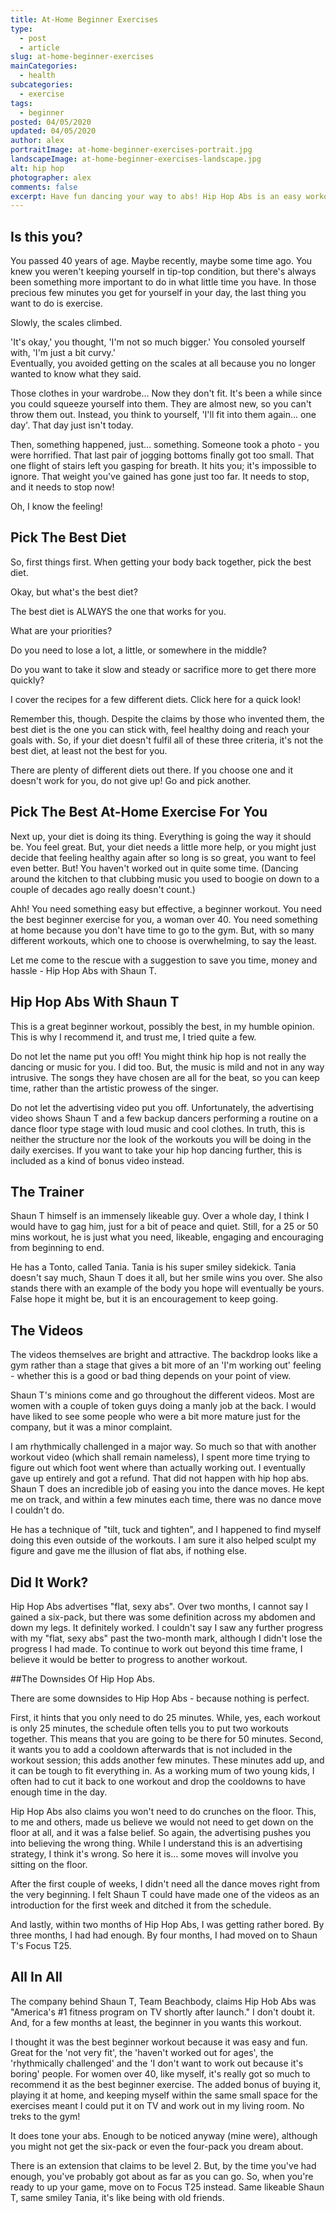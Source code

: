 ```yaml
---
title: At-Home Beginner Exercises
type:
  - post
  - article
slug: at-home-beginner-exercises
mainCategories: 
  - health
subcategories: 
  - exercise
tags:
  - beginner
posted: 04/05/2020
updated: 04/05/2020
author: alex
portraitImage: at-home-beginner-exercises-portrait.jpg
landscapeImage: at-home-beginner-exercises-landscape.jpg
alt: hip hop
photographer: alex
comments: false
excerpt: Have fun dancing your way to abs! Hip Hop Abs is an easy workout for a beginner and Shaun T is a charismatic trainer.
---
```


<HealthBody>

## Is this you?

You passed 40 years of age. Maybe recently, maybe some time ago. You knew you weren't keeping yourself in tip-top condition, but there's always been something more important to do in what little time you have. In those precious few minutes you get for yourself in your day, the last thing you want to do is exercise.
 
Slowly, the scales climbed. 

'It's okay,' you thought, 'I'm not so much bigger.' 
You consoled yourself with, 'I'm just a bit curvy.'  
Eventually, you avoided getting on the scales at all because you no longer wanted to know what they said.  

Those clothes in your wardrobe… Now they don't fit. It's been a while since you could squeeze yourself into them. They are almost new, so you can't throw them out. Instead, you think to yourself, 'I'll fit into them again... one day'. That day just isn't today. 

Then, something happened, just… something. Someone took a photo - you were horrified. That last pair of jogging bottoms finally got too small. That one flight of stairs left you gasping for breath. It hits you; it's impossible to ignore. That weight you've gained has gone just too far. It needs to stop, and it needs to stop now!

Oh, I know the feeling!

## Pick The Best Diet

So, first things first. When getting your body back together, pick the best diet. 
 
Okay, but what's the best diet?

The best diet is ALWAYS the one that works for you. 
 
What are your priorities?  

Do you need to lose a lot, a little, or somewhere in the middle?

Do you want to take it slow and steady or sacrifice more to get there more quickly?

I cover the recipes for a few different diets. Click here for a quick look! 

Remember this, though. Despite the claims by those who invented them, the best diet is the one you can stick with, feel healthy doing and reach your goals with. So, if your diet doesn't fulfil all of these three criteria, it's not the best diet, at least not the best for you.

There are plenty of different diets out there. If you choose one and it doesn't work for you, do not give up! Go and pick another. 

## Pick The Best At-Home Exercise For You

Next up, your diet is doing its thing. Everything is going the way it should be. You feel great. But, your diet needs a little more help, or you might just decide that feeling healthy again after so long is so great, you want to feel even better. But! You haven't worked out in quite some time. (Dancing around the kitchen to that clubbing music you used to boogie on down to a couple of decades ago really doesn't count.) 

Ahh! You need something easy but effective, a beginner workout. You need the best beginner exercise for you, a woman over 40. You need something at home because you don't have time to go to the gym. But, with so many different workouts, which one to choose is overwhelming, to say the least.

Let me come to the rescue with a suggestion to save you time, money and hassle - Hip Hop Abs with Shaun T.

## Hip Hop Abs With Shaun T

This is a great beginner workout, possibly the best, in my humble opinion. This is why I recommend it, and trust me, I tried quite a few.

Do not let the name put you off! You might think hip hop is not really the dancing or music for you. I did too. But, the music is mild and not in any way intrusive. The songs they have chosen are all for the beat, so you can keep time, rather than the artistic prowess of the singer.  

Do not let the advertising video put you off. Unfortunately, the advertising video shows Shaun T and a few backup dancers performing a routine on a dance floor type stage with loud music and cool clothes. In truth, this is neither the structure nor the look of the workouts you will be doing in the daily exercises. If you want to take your hip hop dancing further, this is included as a kind of bonus video instead. 

## The Trainer

Shaun T himself is an immensely likeable guy. Over a whole day, I think I would have to gag him, just for a bit of peace and quiet. Still, for a 25 or 50 mins workout, he is just what you need, likeable, engaging and encouraging from beginning to end.  

He has a Tonto, called Tania. Tania is his super smiley sidekick. Tania doesn't say much, Shaun T does it all, but her smile wins you over. She also stands there with an example of the body you hope will eventually be yours. False hope it might be, but it is an encouragement to keep going. 

## The Videos

The videos themselves are bright and attractive. The backdrop looks like a gym rather than a stage that gives a bit more of an 'I'm working out' feeling - whether this is a good or bad thing depends on your point of view. 

Shaun T's minions come and go throughout the different videos. Most are women with a couple of token guys doing a manly job at the back. I would have liked to see some people who were a bit more mature just for the company, but it was a minor complaint.

I am rhythmically challenged in a major way. So much so that with another workout video (which shall remain nameless), I spent more time trying to figure out which foot went where than actually working out. I eventually gave up entirely and got a refund. That did not happen with hip hop abs. Shaun T does an incredible job of easing you into the dance moves. He kept me on track, and within a few minutes each time, there was no dance move I couldn't do.  

He has a technique of "tilt, tuck and tighten", and I happened to find myself doing this even outside of the workouts. I am sure it also helped sculpt my figure and gave me the illusion of flat abs, if nothing else.

## Did It Work?

Hip Hop Abs advertises "flat, sexy abs". Over two months, I cannot say I gained a six-pack, but there was some definition across my abdomen and down my legs. It definitely worked. I couldn't say I saw any further progress with my "flat, sexy abs" past the two-month mark, although I didn't lose the progress I had made. To continue to work out beyond this time frame, I believe it would be better to progress to another workout.  

##The Downsides Of Hip Hop Abs.

There are some downsides to Hip Hop Abs - because nothing is perfect. 

First, it hints that you only need to do 25 minutes. While, yes, each workout is only 25 minutes, the schedule often tells you to put two workouts together. This means that you are going to be there for 50 minutes. Second, it wants you to add a cooldown afterwards that is not included in the workout session; this adds another few minutes. These minutes add up, and it can be tough to fit everything in. As a working mum of two young kids, I often had to cut it back to one workout and drop the cooldowns to have enough time in the day. 

Hip Hop Abs also claims you won't need to do crunches on the floor. This, to me and others, made us believe we would not need to get down on the floor at all, and it was a false belief. So again, the advertising pushes you into believing the wrong thing. While I understand this is an advertising strategy, I think it's wrong. So here it is… some moves will involve you sitting on the floor.

After the first couple of weeks, I didn't need all the dance moves right from the very beginning. I felt Shaun T could have made one of the videos as an introduction for the first week and ditched it from the schedule. 

And lastly, within two months of Hip Hop Abs, I was getting rather bored. By three months, I had had enough. By four months, I had moved on to Shaun T's Focus T25. 

## All In All

The company behind Shaun T, Team Beachbody, claims Hip Hob Abs was "America's #1 fitness program on TV shortly after launch." I don't doubt it. And, for a few months at least, the beginner in you wants this workout. 

I thought it was the best beginner workout because it was easy and fun. Great for the 'not very fit', the 'haven't worked out for ages', the 'rhythmically challenged' and the 'I don't want to work out because it's boring' people. For women over 40, like myself, it's really got so much to recommend it as the best beginner exercise. The added bonus of buying it, playing it at home, and keeping myself within the same small space for the exercises meant I could put it on TV and work out in my living room. No treks to the gym! 

It does tone your abs. Enough to be noticed anyway (mine were), although you might not get the six-pack or even the four-pack you dream about. 
 
There is an extension that claims to be level 2. But, by the time you've had enough, you've probably got about as far as you can go. So, when you're ready to up your game, move on to Focus T25 instead. Same likeable Shaun T, same smiley Tania, it's like being with old friends.

</HealthBody>
